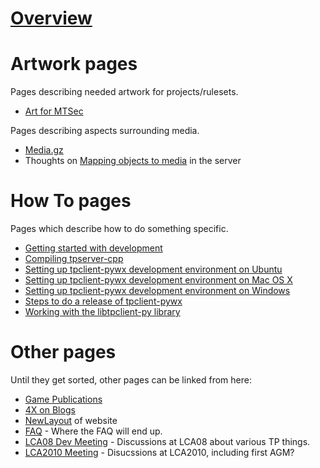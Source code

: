 = [[Overview]] =
{{:Overview}}

= Artwork pages =

Pages describing needed artwork for projects/rulesets.

* [[Art for MTSec]]

Pages describing aspects surrounding media.

* [[Media.gz]]
* Thoughts on [[Mapping objects to media]] in the server

= How To pages =

Pages which describe how to do something specific.

* [[Getting started with development]]
* [[tpserver-cpp Setup|Compiling tpserver-cpp]]
* [[Ubuntu Setup|Setting up tpclient-pywx development environment on Ubuntu]] 
* [[Mac Setup|Setting up tpclient-pywx development environment on Mac OS X]] 
* [[Win Setup|Setting up tpclient-pywx development environment on Windows]]
* [[Release Procedure|Steps to do a release of tpclient-pywx]]
* [[Libtpclient Help|Working with the libtpclient-py library]]

= Other pages =

Until they get sorted, other pages can be linked from here:
* [[Game Publications]]
* [[4X on Blogs]]
* [[NewLayout]] of website
* [[FAQ]] - Where the FAQ will end up.
* [[LCA08 Dev Meeting]] - Discussions at LCA08 about various TP things.
* [[LCA2010 Meeting]] - Disucssions at LCA2010, including first AGM?